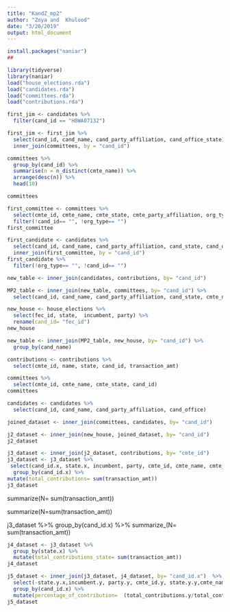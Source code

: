 ```yaml
---
title: "KandZ_mp2"
author: "Zoya and  Khulood"
date: "3/20/2019"
output: html_document
---
```


```r
install.packages("naniar")
##
```

```r
library(tidyverse)
library(naniar)
load("house_elections.rda")
load("candidates.rda")
load("committees.rda")
load("contributions.rda")
```




```r
first_jim <- candidates %>%
  filter(cand_id == "H8WA07132")
```

```r
first_jim <- first_jim %>%
  select(cand_id, cand_name, cand_party_affiliation, cand_office_state) %>%
  inner_join(committees, by = "cand_id")
```

```r
committees %>%
  group_by(cand_id) %>%
  summarise(n = n_distinct(cmte_name)) %>%
  arrange(desc(n)) %>%
  head(10)
```

```r
committees
```


```r
first_committee <- committees %>%
  select(cmte_id, cmte_name, cmte_state, cmte_party_affiliation, org_type, cand_id) %>%
  filter(!cand_id== "", !org_type== "")
first_committee
```

```r
first_candidate <- candidates %>% 
  select(cand_id, cand_name, cand_party_affiliation, cand_state, cand_office) %>%
  inner_join(first_committee, by = "cand_id")
first_candidate %>%
  filter(!org_type== "", !cand_id== "")
```


```r
new_table <- inner_join(candidates, contributions, by= "cand_id")
```


```r
MP2_table <- inner_join(new_table, committees, by= "cand_id") %>%
  select(cand_id, cand_name, cand_party_affiliation, cand_state, cmte_name, cmte_state, connected_org_name)
```

```r
new_house <- house_elections %>%
  select(fec_id, state,  incumbent, party) %>%
  rename(cand_id= "fec_id")
new_house 
```





```r
new_table <- inner_join(MP2_table, new_house, by= "cand_id") %>%
  group_by(cand_name)
```


```r
contributions <- contributions %>%
  select(cmte_id, name, state, cand_id, transaction_amt)
```



```r
committees %>%
  select(cmte_id, cmte_name, cmte_state, cand_id) 
committees
```


```r
candidates <- candidates %>%
  select(cand_id, cand_name, cand_party_affiliation, cand_office)
```


```r
joined_dataset <- inner_join(committees, candidates, by= "cand_id")
```


```r
j2_dataset <- inner_join(new_house, joined_dataset, by= "cand_id")
j2_dataset
```


```r
j3_dataset <- inner_join(j2_dataset, contributions, by= "cmte_id") 
j3_dataset <- j3_dataset %>%
 select(cand_id.x, state.x, incumbent, party, cmte_id, cmte_name, cmte_party_affiliation, cand_party_affiliation, cand_office, state.y, transaction_amt) %>%
  group_by(cand_id.x) %>% 
mutate(total_contributions= sum(transaction_amt))
j3_dataset
```


  summarize(N= sum(transaction_amt)) 



  summarize(N=sum(transaction_amt))


j3_dataset %>%
  group_by(cand_id.x) %>%
  summarize_(N= sum(transaction_amt))

```r
j4_dataset <- j3_dataset %>%
  group_by(state.x) %>%
  mutate(total_contributions_state= sum(transaction_amt))
j4_dataset
```



```r
j5_dataset <- inner_join(j3_dataset, j4_dataset, by= "cand_id.x")  %>%
  select(-state.y.x,incumbent.y, party.y, cmte_id.y, state.y.y,cmte_name.y, cand_party_affiliation.y, cand_office.y, cmte_name.y, total_contributions.x) %>%
  group_by(cand_id.x) %>%
  mutate(percentage_of_contribution=  (total_contributions.y/total_contributions_state)*100)
j5_dataset
```




